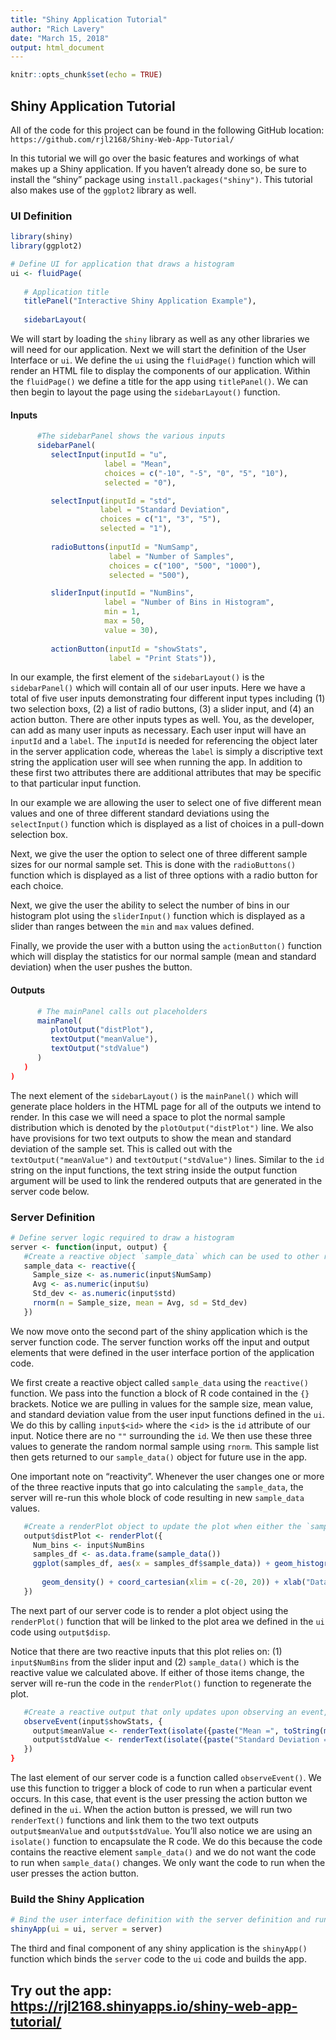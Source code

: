 ```yaml
---
title: "Shiny Application Tutorial"
author: "Rich Lavery"
date: "March 15, 2018"
output: html_document
---
```


```r
knitr::opts_chunk$set(echo = TRUE)
```

## Shiny Application Tutorial

All of the code for this project can be found in the following GitHub location:
`https://github.com/rjl2168/Shiny-Web-App-Tutorial/`

In this tutorial we will go over the basic features and workings of what makes up a Shiny application.  If you haven't already done so, be sure to install the "shiny" package using `install.packages("shiny")`.  This tutorial also makes use of the `ggplot2` library as well.

### UI Definition

```r
library(shiny)
library(ggplot2)

# Define UI for application that draws a histogram
ui <- fluidPage(
   
   # Application title
   titlePanel("Interactive Shiny Application Example"),
   
   sidebarLayout(
```

We will start by loading the `shiny` library as well as any other libraries we will need for our application. 
Next we will start the definition of the User Interface or `ui`.  We define the `ui` using the `fluidPage()` function which will render an HTML file to display the components of our application.  Within the `fluidPage()` we define a title for the app using `titlePanel()`.  We can then begin to layout the page using the `sidebarLayout()` function.

#### Inputs

```r
      #The sidebarPanel shows the various inputs
      sidebarPanel(
         selectInput(inputId = "u",
                     label = "Mean",
                     choices = c("-10", "-5", "0", "5", "10"),
                     selected = "0"),

         selectInput(inputId = "std",
                    label = "Standard Deviation",
                    choices = c("1", "3", "5"),
                    selected = "1"),
         
         radioButtons(inputId = "NumSamp",
                      label = "Number of Samples",
                      choices = c("100", "500", "1000"),
                      selected = "500"),

         sliderInput(inputId = "NumBins",
                     label = "Number of Bins in Histogram",
                     min = 1,
                     max = 50,
                     value = 30),
         
         actionButton(inputId = "showStats",
                      label = "Print Stats")),
```

In our example, the first element of the `sidebarLayout()` is the `sidebarPanel()` which will contain all of our user inputs.  Here we have a total of five user inputs demonstrating four different input types including (1) two selection boxs, (2) a list of radio buttons, (3) a slider input, and (4) an action button.  There are other inputs types as well.  You, as the developer, can add as many user inputs as necessary.  Each user input will have an `inputId` and a `label`.  The `inputId` is needed for referencing the object later in the server application code, whereas the `label` is simply a discriptive text string the application user will see when running the app.  In addition to these first two attributes there are additional attributes that may be specific to that particular input function.

In our example we are allowing the user to select one of five different mean values and one of three different standard deviations using the `selectInput()` function which is displayed as a list of choices in a pull-down selection box.

Next, we give the user the option to select one of three different sample sizes for our normal sample set.  This is done with the `radioButtons()` function which is displayed as a list of three options with a radio button for each choice.

Next, we give the user the ability to select the number of bins in our histogram plot using the `sliderInput()` function which is displayed as a slider than ranges between the `min` and `max` values defined.

Finally, we provide the user with a button using the `actionButton()` function which will display the statistics for our normal sample (mean and standard deviation) when the user pushes the button.

#### Outputs

```r
      # The mainPanel calls out placeholders
      mainPanel(
         plotOutput("distPlot"),
         textOutput("meanValue"),
         textOutput("stdValue")
      )
   )
)
```

The next element of the `sidebarLayout()` is the `mainPanel()` which will generate place holders in the HTML page for all of the outputs we intend to render.  In this case we will need a space to plot the normal sample distribution which is denoted by the `plotOutput("distPlot")` line.  We also have provisions for two text outputs to show the mean and standard deviation of the sample set.  This is called out with the `textOutput("meanValue")` and `textOutput("stdValue")` lines.  Similar to the `id` string on the input functions, the text string inside the output function argument will be used to link the rendered outputs that are generated in the server code below.

### Server Definition

```r
# Define server logic required to draw a histogram
server <- function(input, output) {
   #Create a reactive object `sample_data` which can be used to other render functions
   sample_data <- reactive({
     Sample_size <- as.numeric(input$NumSamp)
     Avg <- as.numeric(input$u)
     Std_dev <- as.numeric(input$std)
     rnorm(n = Sample_size, mean = Avg, sd = Std_dev)
   })
```

We now move onto the second part of the shiny application which is the server function code.  The server function works off the input and output elements that were defined in the user interface portion of the application code.  

We first create a reactive object called `sample_data` using the `reactive()` function.  We pass into the function a block of R code contained in the `{}` brackets.  Notice we are pulling in values for the sample size, mean value, and standard deviation value from the user input functions defined in the `ui`.  We do this by calling `input$<id>` where the <`id`> is the `id` attribute of our input.  Notice there are no `""` surrounding the `id`.  We then use these three values to generate the random normal sample using `rnorm`.  This sample list then gets returned to our `sample_data()` object for future use in the app.

One important note on "reactivity".  Whenever the user changes one or more of the three reactive inputs that go into calculating the `sample_data`, the server will re-run this whole block of code resulting in new `sample_data` values.

```r
   #Create a renderPlot object to update the plot when either the `sample_data` changes or the `NumBins` changes
   output$distPlot <- renderPlot({
     Num_bins <- input$NumBins
     samples_df <- as.data.frame(sample_data())
     ggplot(samples_df, aes(x = samples_df$sample_data)) + geom_histogram(aes(y = ..density..), 
                                                                          stat = "bin", bins = Num_bins) +  
       geom_density() + coord_cartesian(xlim = c(-20, 20)) + xlab("Data Values")
   })
```

The next part of our server code is to render a plot object using the `renderPlot()` function that will be linked to the plot area we defined in the `ui` code using `output$disp`.

Notice that there are two reactive inputs that this plot relies on: (1) `input$NumBins` from the slider input and (2) `sample_data()` which is the reactive value we calculated above.  If either of those items change, the server will re-run the code in the `renderPlot()` function to regenerate the plot.

```r
   #Create a reactive output that only updates upon observing an event, such as the user pressing a button
   observeEvent(input$showStats, {
     output$meanValue <- renderText(isolate({paste("Mean =", toString(mean(sample_data())), sep = " ")}))
     output$stdValue <- renderText(isolate({paste("Standard Deviation =", toString(sd(sample_data())), sep = " ")}))
   })
}
```

The last element of our server code is a function called `observeEvent()`.  We use this function to trigger a block of code to run when a particular event occurs.  In this case, that event is the user pressing the action button we defined in the `ui`.  When the action button is pressed, we will run two `renderText()` functions and link them to the two text outputs `output$meanValue` and `output$stdValue`.  You'll also notice we are using an `isolate()` function to encapsulate the R code.  We do this because the code contains the reactive element `sample_data()` and we do not want the code to run when `sample_data()` changes.  We only want the code to run when the user presses the action button.

### Build the Shiny Application

```r
# Bind the user interface definition with the server definition and run the application 
shinyApp(ui = ui, server = server)
```

The third and final component of any shiny application is the `shinyApp()` function which binds the `server` code to the `ui` code and builds the app.

## Try out the app: [https://rjl2168.shinyapps.io/shiny-web-app-tutorial/](https://rjl2168.shinyapps.io/shiny-web-app-tutorial/)
